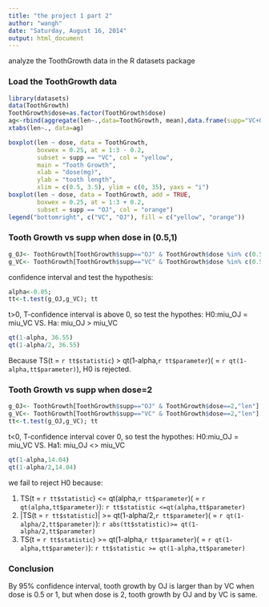 ```yaml
---
title: "the project 1 part 2"
author: "wangh"
date: "Saturday, August 16, 2014"
output: html_document
---
```

analyze the ToothGrowth data in the R datasets package

### Load the ToothGrowth data
```r
library(datasets)
data(ToothGrowth)
ToothGrowth$dose=as.factor(ToothGrowth$dose)
ag<-rbind(aggregate(len~.,data=ToothGrowth, mean),data.frame(supp="VC+OJ", aggregate(len~dose,data=ToothGrowth, mean)))
xtabs(len~., data=ag)
```
```r
boxplot(len ~ dose, data = ToothGrowth,
        boxwex = 0.25, at = 1:3 - 0.2,
        subset = supp == "VC", col = "yellow",
        main = "Tooth Growth",
        xlab = "dose(mg)",
        ylab = "tooth length",
        xlim = c(0.5, 3.5), ylim = c(0, 35), yaxs = "i")
boxplot(len ~ dose, data = ToothGrowth, add = TRUE,
        boxwex = 0.25, at = 1:3 + 0.2,
        subset = supp == "OJ", col = "orange")
legend("bottomright", c("VC", "OJ"), fill = c("yellow", "orange"))
```

### Tooth Growth vs supp when dose in (0.5,1)
```r
g_OJ<- ToothGrowth[ToothGrowth$supp=="OJ" & ToothGrowth$dose %in% c(0.5,1),"len"] 
g_VC<- ToothGrowth[ToothGrowth$supp=="VC" & ToothGrowth$dose %in% c(0.5,1),"len"]
```
confidence interval and test the hypothesis: 
```r
alpha<-0.05; 
tt<-t.test(g_OJ,g_VC); tt
```
t>0, T-confidence interval is above 0, so test the hypothes: H0:miu_OJ = miu_VC VS. Ha: miu_OJ > miu_VC
```r
qt(1-alpha, 36.55)
qt(1-alpha/2, 36.55)
```
Because TS(t = `r tt$statistic`) > qt(1-alpha,`r tt$parameter`)( = `r qt(1-alpha,tt$parameter)`), H0 is rejected.

### Tooth Growth vs supp when dose=2
```r
g_OJ<- ToothGrowth[ToothGrowth$supp=="OJ" & ToothGrowth$dose==2,"len"] 
g_VC<- ToothGrowth[ToothGrowth$supp=="VC" & ToothGrowth$dose==2,"len"]
tt<-t.test(g_OJ,g_VC); tt
```
t<0, T-confidence interval cover 0, so test the hypothes: H0:miu_OJ = miu_VC VS. Ha1: miu_OJ <> miu_VC 
```r
qt(1-alpha,14.04)
qt(1-alpha/2,14.04)
```
we fail to reject H0 because:

1. TS(t = `r tt$statistic`) <= qt(alpha,`r tt$parameter`)( = `r qt(alpha,tt$parameter)`): `r tt$statistic <=qt(alpha,tt$parameter)`
2. |TS(t = `r tt$statistic`)| >= qt(1-alpha/2,`r tt$parameter`)( = `r qt(1-alpha/2,tt$parameter)`): `r abs(tt$statistic)>= qt(1-alpha/2,tt$parameter)`
3. TS(t = `r tt$statistic`) >= qt(1-alpha,`r tt$parameter`)( = `r qt(1-alpha,tt$parameter)`): `r tt$statistic >= qt(1-alpha,tt$parameter)`

### Conclusion
By 95% confidence interval, tooth growth by OJ is larger than by VC when dose is 0.5 or 1, but when dose is 2, tooth growth by OJ and by VC is same.
